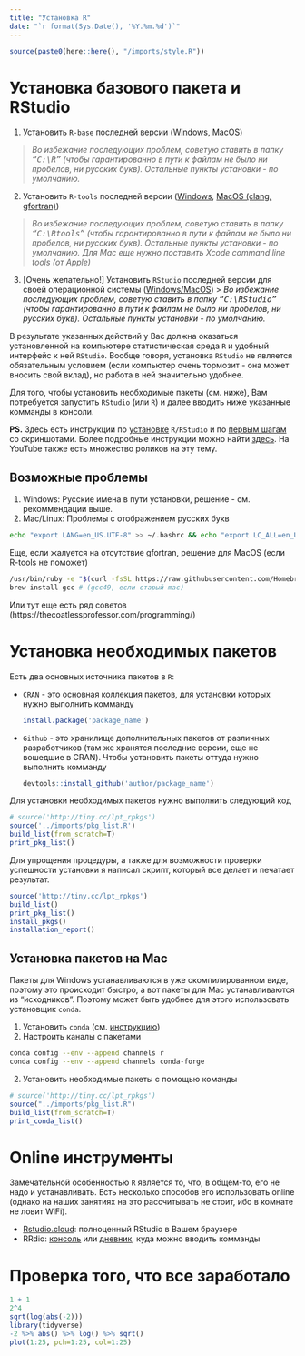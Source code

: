 ```yaml
---
title: "Установка R"
date: "`r format(Sys.Date(), '%Y.%m.%d')`"
---
```


```r
source(paste0(here::here(), "/imports/style.R"))
```

# Установка базового пакета и RStudio

1. Установить `R-base` последней версии ([Windows](https://cran.r-project.org/bin/windows/base/), [MacOS](https://cran.r-project.org/bin/macosx/))

> *Во избежание последующих проблем, советую ставить в папку <tt>"C:\\R"</tt> (чтобы гарантированно в пути к файлам не было ни пробелов, ни русских букв). Остальные пункты установки - по умолчанию.*
  
2. Установить `R-tools` последней версии ([Windows](https://cran.r-project.org/bin/windows/Rtools/), [MacOS (clang, gfortran)](https://cran.r-project.org/bin/macosx/tools))

> *Во избежание последующих проблем, советую ставить в папку <tt>"C:\\Rtools"</tt> (чтобы гарантированно в пути к файлам не было ни пробелов, ни русских букв). Остальные пункты установки - по умолчанию.*
> *Для Mac еще нужно поставить Xcode command line tools (от Apple)*

3. [Очень желательно!] Установить `RStudio` последней версии для своей операционной системы ([Windows/MacOS](https://www.rstudio.com/products/rstudio/download/#download))
> *Во избежание последующих проблем, советую ставить в папку <tt>"C:\\RStudio"</tt> (чтобы гарантированно в пути к файлам не было ни пробелов, ни русских букв). Остальные пункты установки - по умолчанию.*

В результате указанных действий у Вас должна оказаться установленной на компьютере статистическая среда `R` и удобный интерфейс к ней `RStudio`. Вообще говоря, установка `RStudio` не является обязательным условием (если компьютер очень тормозит - она может вносить свой вклад), но работа в ней значительно удобнее.

Для того, чтобы установить необходимые пакеты (см. ниже), Вам потребуется запустить `RStudio` (или `R`) и далее вводить ниже указанные комманды в консоли.

__PS.__ Здесь есть инструкции по [установке](https://rafalab.github.io/dsbook/installing-r-rstudio.html) `R/RStudio` и по [первым шагам](https://rafalab.github.io/dsbook/getting-started.html) со скриншотами. Более подробные инструкции можно найти [здесь](https://ismayc.github.io/rbasics-book). На YouTube также есть множество роликов на эту тему.

## Возможные проблемы

1. Windows: Русские имена в пути установки, решение - см. рекоммендации выше.
2. Mac/Linux: Проблемы с отображением русских букв

```bash
echo "export LANG=en_US.UTF-8" >> ~/.bashrc && echo "export LC_ALL=en_US.UTF-8" >> ~/.bashrc && source ~/.bashrc
```

Еще, если жалуется на отсутствие gfortran, решение для MacOS (если R-tools не поможет)

```bash
/usr/bin/ruby -e "$(curl -fsSL https://raw.githubusercontent.com/Homebrew/install/master/install)"
brew install gcc # (gcc49, если старый mac)
```

Или тут еще есть ряд советов (https://thecoatlessprofessor.com/programming/)

# Установка необходимых пакетов

Есть два основных источника пакетов в `R`:

* `CRAN` - это основная коллекция пакетов, для установки которых нужно выполнить комманду
  ```r
  install.package('package_name')
  ```
  
* `Github` - это хранилище дополнительных пакетов от различных разработчиков (там же хранятся последние версии, еще не вошедшие в CRAN). Чтобы установить пакеты оттуда нужно выполнить комманду
  ```r
  devtools::install_github('author/package_name')
  ```

Для установки необходимых пакетов нужно выполнить следующий код

<style>.bg {background-color: #f5f5f5;}</style>
```r
# source('http://tiny.cc/lpt_rpkgs')
source('../imports/pkg_list.R')
build_list(from_scratch=T)
print_pkg_list()
```
Для упрощения процедуры, а также для возможности проверки успешности установки я написал скрипт, который все делает и печатает результат.

  ```r
  source('http://tiny.cc/lpt_rpkgs')
  build_list()
  print_pkg_list()
  install_pkgs()
  installation_report()
  ```

## Установка пакетов на Mac

Пакеты для Windows устанавливаются в уже скомпилированном виде, поэтому это происходит быстро, а вот пакеты для Mac устанавливаются из "исходников". Поэтому может быть удобнее для этого использовать установщик `conda`.

1. Установить `conda` (см. [инструкцию](https://docs.conda.io/projects/conda/en/latest/user-guide/install/))
2. Настроить каналы с пакетами
  ```sh
  conda config --env --append channels r
  conda config --env --append channels conda-forge
  ```
2. Установить необходимые пакеты с помощью команды

```r
# source('http://tiny.cc/lpt_rpkgs')
source("../imports/pkg_list.R")
build_list(from_scratch=T)
print_conda_list()
```

# Online инструменты

Замечательной особенностью `R` является то, что, в общем-то, его не надо и устанавливать. Есть несколько способов его использовать online (однако на наших занятиях на это рассчитывать не стоит, ибо в комнате не ловит WiFi). 

* [Rstudio.cloud](https://rstudio.cloud/): полноценный RStudio в Вашем браузере
* RRdio: [консоль](https://rdrr.io/snippets/) или [дневник](https://rnotebook.io/), куда можно вводить комманды

# Проверка того, что все заработало

```r
1 + 1
2^4
sqrt(log(abs(-2)))
library(tidyverse)
-2 %>% abs() %>% log() %>% sqrt()
plot(1:25, pch=1:25, col=1:25)
```